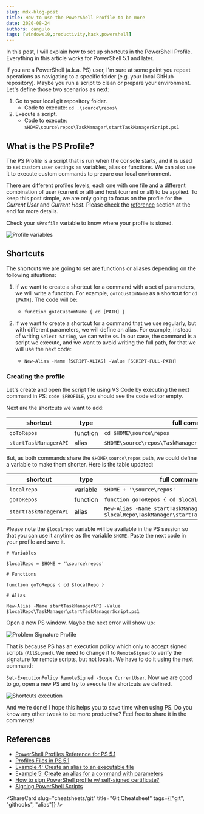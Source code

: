 ```yaml
---
slug: mdx-blog-post
title: How to use the PowerShell Profile to be more 
date: 2020-08-24
authors: cangulo
tags: [windows10,productivity,hack,powershell]
---
```



In this post, I will explain how to set up shortcuts in the PowerShell Profile. Everything in this article works for PowerShell 5.1 and later.

<!--truncate-->


If you are a PowerShell (a.k.a. PS) user, I'm sure at some point you repeat operations as navigating to a specific folder (e.g. your local GitHub repository). Maybe you run a script to clean or prepare your environment. Let's define those two scenarios as next:

1. Go to your local git repository folder.
   - Code to execute: `cd .\source\repos\`
2. Execute a script.
   - Code to execute: `$HOME\source\repos\TaskManager\startTaskManagerScript.ps1`

## What is the PS Profile?

The PS Profile is a script that is run when the console starts, and it is used to set custom user settings as variables, alias or functions. We can also use it to execute custom commands to prepare our local environment.

There are different profiles levels, each one with one file and a different combination of user (current or all) and host (current or all) to be applied. To keep this post simple, we are only going to focus on the profile for the _Current User_ and _Current Host_. Please check the [reference](#post-references) section at the end for more details.

Check your `$Profile` variable to know where your profile is stored.

![Profile variables](./2020-08-26-configuring-powershell-profile/Profile-variable.png)

## Shortcuts

The shortcuts we are going to set are functions or aliases depending on the following situations:

1. If we want to create a shortcut for a command with a set of parameters, we will write a function. For example, `goToCustomName` as a shortcut for `cd [PATH]`. The code will be:

   - `function goToCustomName { cd [PATH] }`

2. If we want to create a shortcut for a command that we use regularly, but with different parameters, we will define an alias. For example, instead of writing `Select-String`, we can write `ss`. In our case, the command is a script we execute, and we want to avoid writing the full path, for that we will use the next code:
   - `New-Alias -Name [SCRIPT-ALIAS] -Value [SCRIPT-FULL-PATH]`

### Creating the profile

Let's create and open the script file using VS Code by executing the next command in PS: `code $PROFILE`, you should see the code editor empty.

Next are the shortcuts we want to add:

| shortcut              | type     | full command                                                |
| --------------------- | -------- | ----------------------------------------------------------- |
| `goToRepos`           | function | `cd $HOME\source\repos`                                     |
| `startTaskManagerAPI` | alias    | `$HOME\source\repos\TaskManager\startTaskManagerScript.ps1` |

But, as both commands share the `$HOME\source\repos` path, we could define a variable to make them shorter. Here is the table updated:

| shortcut              | type     | full command                                                                                   |
| --------------------- | -------- | ---------------------------------------------------------------------------------------------- |
| `localrepo`           | variable | `$HOME + '\source\repos'`                                                                      |
| `goToRepos`           | function | `function goToRepos { cd $localRepo }`                                                         |
| `startTaskManagerAPI` | alias    | `New-Alias -Name startTaskManagerAPI -Value $localRepo\TaskManager\startTaskManagerScript.ps1` |

Please note the `$localrepo` variable will be available in the PS session so that you can use it anytime as the variable `$HOME`. Paste the next code in your profile and save it.

```shell
# Variables

$localRepo = $HOME + '\source\repos'

# Functions

function goToRepos { cd $localRepo }

# Alias

New-Alias -Name startTaskManagerAPI -Value $localRepo\TaskManager\startTaskManagerScript.ps1
```

Open a new PS window. Maybe the next error will show up:

![Problem Signature Profile](./2020-08-26-configuring-powershell-profile/digitally-signed-problem.png)

That is because PS has an execution policy which only to accept signed scripts (`AllSigned`). We need to change it to `RemoteSigned` to verify the signature for remote scripts, but not locals. We have to do it using the next command:

`Set-ExecutionPolicy RemoteSigned -Scope CurrentUser`. Now we are good to go, open a new PS and try to execute the shortcuts we defined.

![Shortcuts execution](./2020-08-26-configuring-powershell-profile/shortcuts-execution.png)

And we're done! I hope this helps you to save time when using PS. Do you know any other tweak to be more productive? Feel free to share it in the comments!


## References

* [PowerShell Profiles Reference for PS 5.1](https://docs.microsoft.com/en-us/powershell/module/microsoft.powershell.core/about/about_profiles?view=powershell-5.1)
* [Profiles Files in PS 5.1](https://docs.microsoft.com/en-us/powershell/module/microsoft.powershell.core/about/about_profiles?view=powershell-5.1#the-profile-files)
* [Example 4: Create an alias to an executable file](https://docs.microsoft.com/en-us/powershell/module/microsoft.powershell.utility/set-alias?view=powershell-5.1#example-4--create-an-alias-to-an-executable-file)
* [Example 5: Create an alias for a command with parameters](https://docs.microsoft.com/en-us/powershell/module/microsoft.powershell.utility/set-alias?view=powershell-5.1#example-4--create-an-alias-to-an-executable-file)
* [How to sign PowerShell profile w/ self-signed certificate?](https://www.tenforums.com/general-support/107659-how-sign-powershell-profile-w-self-signed-certificate.html)
* [Signing PowerShell Scripts](https://www.hanselman.com/blog/SigningPowerShellScripts.aspx)


<AboutMePostArea/>

<ShareCard 
  slug="cheatsheets/git" 
  title="Git Cheatsheet" 
  tags={["git", "githooks", "alias"]} />

<Comments
  slug="cheatsheets/git"  />